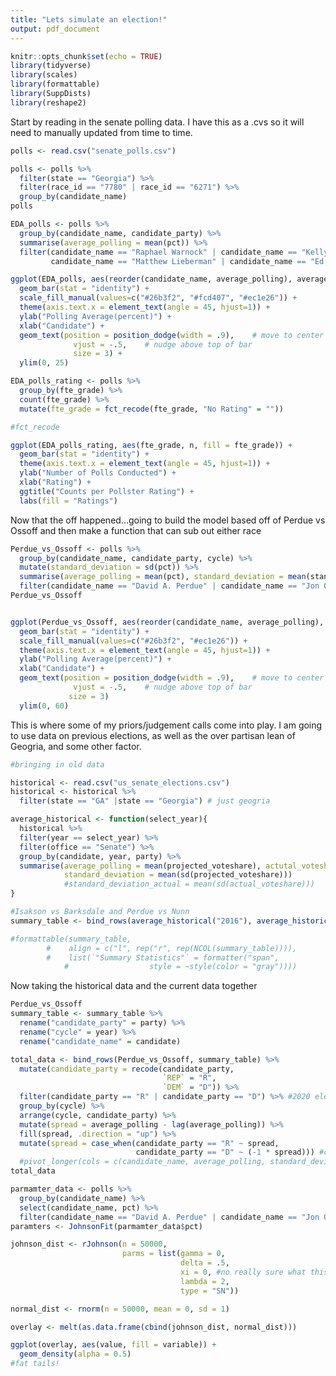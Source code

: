 ```yaml
---
title: "Lets simulate an election!"
output: pdf_document
---
```


```r
knitr::opts_chunk$set(echo = TRUE)
library(tidyverse)
library(scales)
library(formattable)
library(SuppDists)
library(reshape2)
```

Start by reading in the senate polling data. I have this as a .cvs so it will need to manually updated from time to time. 

```r
polls <- read.csv("senate_polls.csv")
```

```r
polls <- polls %>%
  filter(state == "Georgia") %>%
  filter(race_id == "7780" | race_id == "6271") %>%
  group_by(candidate_name)
polls
```

```r
EDA_polls <- polls %>% 
  group_by(candidate_name, candidate_party) %>%
  summarise(average_polling = mean(pct)) %>%
  filter(candidate_name == "Raphael Warnock" | candidate_name == "Kelly Loeffler" | candidate_name == "Doug Collins" |
         candidate_name == "Matthew Lieberman" | candidate_name == "Ed Tarver" | candidate_name == "Brian Richard Slowinski")

ggplot(EDA_polls, aes(reorder(candidate_name, average_polling), average_polling, fill = candidate_party, label = round(average_polling, 2))) +
  geom_bar(stat = "identity") +
  scale_fill_manual(values=c("#26b3f2", "#fcd407", "#ec1e26")) +
  theme(axis.text.x = element_text(angle = 45, hjust=1)) +
  ylab("Polling Average(percent)") +
  xlab("Candidate") +
  geom_text(position = position_dodge(width = .9),    # move to center of bars
              vjust = -.5,    # nudge above top of bar
              size = 3) +
  ylim(0, 25)
```


```r
EDA_polls_rating <- polls %>% 
  group_by(fte_grade) %>%
  count(fte_grade) %>%
  mutate(fte_grade = fct_recode(fte_grade, "No Rating" = ""))

#fct_recode 

ggplot(EDA_polls_rating, aes(fte_grade, n, fill = fte_grade)) +
  geom_bar(stat = "identity") +
  theme(axis.text.x = element_text(angle = 45, hjust=1)) +
  ylab("Number of Polls Conducted") +
  xlab("Rating") +
  ggtitle("Counts per Pollster Rating") +
  labs(fill = "Ratings")
```
 
Now that the off happened...going to build the model based off of Perdue vs Ossoff and then make a function that can sub out either race

```r
Perdue_vs_Ossoff <- polls %>% 
  group_by(candidate_name, candidate_party, cycle) %>%
  mutate(standard_deviation = sd(pct)) %>%
  summarise(average_polling = mean(pct), standard_deviation = mean(standard_deviation)) %>%
  filter(candidate_name == "David A. Perdue" | candidate_name == "Jon Ossoff")
Perdue_vs_Ossoff


ggplot(Perdue_vs_Ossoff, aes(reorder(candidate_name, average_polling), average_polling, fill = candidate_party, label = round(average_polling, 2))) +
  geom_bar(stat = "identity") +
  scale_fill_manual(values=c("#26b3f2", "#ec1e26")) +
  theme(axis.text.x = element_text(angle = 45, hjust=1)) +
  ylab("Polling Average(percent)") +
  xlab("Candidate") +
  geom_text(position = position_dodge(width = .9),    # move to center of bars
              vjust = -.5,    # nudge above top of bar
             size = 3) 
  ylim(0, 60)
```

This is where some of my priors/judgement calls come into play. I am going to use data on previous elections, as well as the over partisan lean of Geogria, and some other factor.

```r
#bringing in old data

historical <- read.csv("us_senate_elections.csv")
historical <- historical %>%
  filter(state == "GA" |state == "Georgia") # just geogria

average_historical <- function(select_year){
  historical %>% 
  filter(year == select_year) %>%
  filter(office == "Senate") %>%
  group_by(candidate, year, party) %>%
  summarise(average_polling = mean(projected_voteshare), actutal_voteshare = mean(actual_voteshare),
            standard_deviation = mean(sd(projected_voteshare))) 
            #standard_deviation_actual = mean(sd(actual_voteshare)))
}

#Isakson vs Barksdale and Perdue vs Nunn
summary_table <- bind_rows(average_historical("2016"), average_historical("2014"))

#formattable(summary_table,
        #    align = c("l", rep("r", rep(NCOL(summary_table)))),
        #    list(`"Summary Statistics"` = formatter("span",
            #                  style = ~style(color = "gray"))))
```

Now taking the historical data and the current data together
```r
Perdue_vs_Ossoff
summary_table <- summary_table %>%
  rename("candidate_party" = party) %>%
  rename("cycle" = year) %>%
  rename("candidate_name" = candidate)
```

```r
total_data <- bind_rows(Perdue_vs_Ossoff, summary_table) %>%
  mutate(candidate_party = recode(candidate_party, 
                                  `REP` = "R", 
                                  `DEM` = "D")) %>%
  filter(candidate_party == "R" | candidate_party == "D") %>% #2020 election will not have independents, only top two advance
  group_by(cycle) %>%
  arrange(cycle, candidate_party) %>%
  mutate(spread = average_polling - lag(average_polling)) %>%
  fill(spread, .direction = "up") %>%
  mutate(spread = case_when(candidate_party == "R" ~ spread,
                            candidate_party == "D" ~ (-1 * spread))) #creating the spread for both candidates based on party. THis took be a longggg time to figure out
  #pivot_longer(cols = c(candidate_name, average_polling, standard_deviation), names_to = "variables", values_to = "times")
total_data
```

```r
parmamter_data <- polls %>% 
  group_by(candidate_name) %>%
  select(candidate_name, pct) %>%
  filter(candidate_name == "David A. Perdue" | candidate_name == "Jon Ossoff")
paramters <- JohnsonFit(parmamter_data$pct)

johnson_dist <- rJohnson(n = 50000, 
                         parms = list(gamma = 0, 
                                      delta = .5, 
                                      xi = 0, #no really sure what this parameter is doing...
                                      lambda = 2, 
                                      type = "SN"))

normal_dist <- rnorm(n = 50000, mean = 0, sd = 1)

overlay <- melt(as.data.frame(cbind(johnson_dist, normal_dist)))

ggplot(overlay, aes(value, fill = variable)) +
  geom_density(alpha = 0.5)
#fat tails!
```

